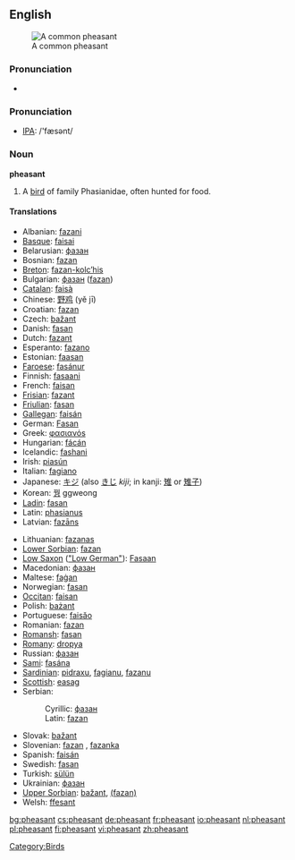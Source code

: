 {{wikipedia}}
==English==
[[Image:Common Pheasant (Hybride).jpg|thumb|A common pheasant]]

===Pronunciation===
*{{audio|en-us-pheasant.ogg|Audio (US)}}

===Pronunciation===
*[[w:IPA|IPA]]: /'fæsənt/

===Noun===
'''pheasant'''

# A [[bird]] of family Phasianidae, often hunted for food.

====Translations====
{{top}}
*Albanian: [[fazani]]
*[[Basque]]: [[faisai]]
*Belarusian: [[фазан]]
*Bosnian: [[fazan#Bosnian|fazan]] {{m}}
*[[Breton]]: [[fazan-kolc’his]]
*Bulgarian: [[фазан]] ([[fazan]])
*[[Catalan]]: [[faisà]]
*Chinese: [[野鸡]] (yě jī)
*Croatian: [[fazan#Croatian|fazan]] {{m}}
*Czech: [[bažant]]
*Danish: [[fasan]]
*Dutch: [[fazant]] {{m}}
*Esperanto: [[fazano]]
*Estonian: [[faasan]]
*[[Faroese]]: [[fasánur]]
*Finnish: [[fasaani]]
*French: [[faisan]] {{m}}
*[[Frisian]]: [[fazant]]
*[[Friulian]]: [[fasan]]
*[[Gallegan]]: [[faisán]]
*German: [[Fasan]] {{m}}
*Greek: [[φασιανόs]]
*Hungarian: [[fácán]]
*Icelandic: [[fashani]]
*Irish: [[piasún]]
*Italian: [[fagiano]] {{m}}
*Japanese: [[キジ]] (also [[きじ]] ''kiji''; in kanji: [[雉]] or [[雉子]])
*Korean: [[꿩]] ggweong
*[[Ladin]]: [[fasan]]
*Latin: [[phasianus]] {{m}}
*Latvian: [[fazāns]]
{{mid}}
*Lithuanian: [[fazanas]]
*[[Lower Sorbian]]: [[fazan]]
*[[Low Saxon]] ([["Low German"]]): [[Fasaan]] {{m}}
*Macedonian: [[фазан]]
*Maltese: [[faġan]]
*Norwegian: [[fasan]]
*[[Occitan]]: [[faisan]]
*Polish: [[bażant]]
*Portuguese: [[faisăo]]
*Romanian: [[fazan]]
*[[Romansh]]: [[fasan]]
*[[Romany]]: [[dropya]] {{f}}
*Russian: [[фазан#Russian|фазан]] {{m}}
*[[Sami]]: [[fasána]]
*[[Sardinian]]: [[pidraxu]], [[fagianu]], [[fazanu]]
*[[Scottish]]: [[easag]]
*Serbian:
*:Cyrillic: [[фазан#Serbian|фазан]] {{m}}
*:Latin: [[fazan#Serbian|fazan]] {{m}}
*Slovak: [[bažant]]
*Slovenian: [[fazan]] {{m}}, [[fazanka]] {{f}}
*Spanish: [[faisán]] {{m}}
*Swedish: [[fasan]]
*Turkish: [[sülün]]
*Ukrainian: [[фазан]]
*[[Upper Sorbian]]: [[bažant]], [[(fazan)]]
*Welsh: [[ffesant]]
{{bottom}}

[[Category:Birds]]

[[bg:pheasant]]
[[cs:pheasant]]
[[de:pheasant]]
[[fr:pheasant]]
[[io:pheasant]]
[[nl:pheasant]]
[[pl:pheasant]]
[[fi:pheasant]]
[[vi:pheasant]]
[[zh:pheasant]]